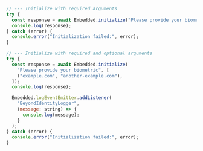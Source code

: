 ```javascript
// --- Initialize with required arguments
try {
  const response = await Embedded.initialize("Please provide your biometric");
  console.log(response);
} catch (error) {
  console.error("Initialization failed:", error);
}

// --- Initialize with required and optional arguments
try {
  const response = await Embedded.initialize(
    "Please provide your biometric", [
    ("example.com", "another-example.com"),
  ]);
  console.log(response);

  Embedded.logEventEmitter.addListener(
    "BeyondIdentityLogger",
    (message: string) => {
      console.log(message);
    }
  );
} catch (error) {
  console.error("Initialization failed:", error);
}
```
